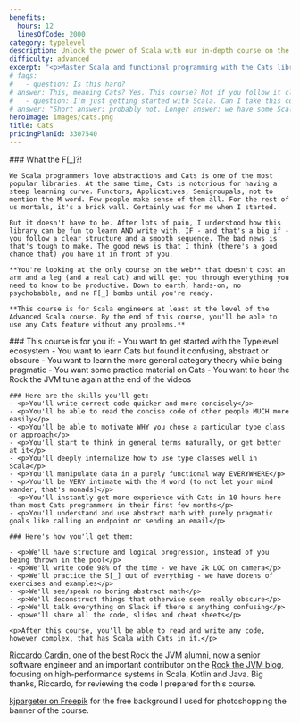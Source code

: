 ```yaml
---
benefits:
  hours: 12
  linesOfCode: 2000
category: typelevel
description: Unlock the power of Scala with our in-depth course on the Cats library. Gain expertise in functional programming by writing high-level, effective code with practical lessons and hands-on experience. Perfect for developers looking to enhance their Scala skills with one of the most widely used libraries in functional programming.
difficulty: advanced
excerpt: "<p>Master Scala and functional programming with the Cats library: Learn to write high-level, grounded code using one of the most popular libraries in the functional programming ecosystem</p>"
# faqs:
#   - question: Is this hard?
# answer: This, meaning Cats? Yes. This course? Not if you follow it closely and doing all the exercises. I've designed this as a smooth learning curve.
#   - question: I'm just getting started with Scala. Can I take this course?
# answer: "Short answer: probably not. Longer answer: we have some Scala starter code at the beginning of the course, but that's really not a replacement for the kind of experience we need in this course. We really need you to be comfortable with advanced language constructs - Cats is difficult enough as it is."
heroImage: images/cats.png
title: Cats
pricingPlanId: 3307540
---
```



<CourseLayout>
  <Fragment slot="goal">
    ### What the F[_]?!

    We Scala programmers love abstractions and Cats is one of the most popular libraries. At the same time, Cats is notorious for having a steep learning curve. Functors, Applicatives, Semigroupals, not to mention the M word. Few people make sense of them all. For the rest of us mortals, it's a brick wall. Certainly was for me when I started.

    But it doesn't have to be. After lots of pain, I understood how this library can be fun to learn AND write with, IF - and that's a big if - you follow a clear structure and a smooth sequence. The bad news is that's tough to make. The good news is that I think (there's a good chance that) you have it in front of you.

    **You're looking at the only course on the web** that doesn't cost an arm and a leg (and a real cat) and will get you through everything you need to know to be productive. Down to earth, hands-on, no psychobabble, and no F[_] bombs until you're ready.

    **This course is for Scala engineers at least at the level of the Advanced Scala course. By the end of this course, you'll be able to use any Cats feature without any problems.**

  </Fragment>
  <Fragment slot="skills">
    ### This course is for you if:
    - You want to get started with the Typelevel ecosystem
    - You want to learn Cats but found it confusing, abstract or obscure
    - You want to learn the more general category theory while being pragmatic
    - You want some practice material on Cats
    - You want to hear the Rock the JVM tune again at the end of the videos

    ### Here are the skills you'll get:
    - <p>You'll write correct code quicker and more concisely</p>
    - <p>You'll be able to read the concise code of other people MUCH more easily</p>
    - <p>You'll be able to motivate WHY you chose a particular type class or approach</p>
    - <p>You'll start to think in general terms naturally, or get better at it</p>
    - <p>You'll deeply internalize how to use type classes well in Scala</p>
    - <p>You'll manipulate data in a purely functional way EVERYWHERE</p>
    - <p>You'll be VERY intimate with the M word (to not let your mind wander, that's monads)</p>
    - <p>You'll instantly get more experience with Cats in 10 hours here than most Cats programmers in their first few months</p>
    - <p>You'll understand and use abstract math with purely pragmatic goals like calling an endpoint or sending an email</p>

    ### Here's how you'll get them:

    - <p>We'll have structure and logical progression, instead of you being thrown in the pool</p>
    - <p>We'll write code 98% of the time - we have 2k LOC on camera</p>
    - <p>We'll practice the S[_] out of everything - we have dozens of exercises and examples</p>
    - <p>We'll see/speak no boring abstract math</p>
    - <p>We'll deconstruct things that otherwise seem really obscure</p>
    - <p>We'll talk everything on Slack if there's anything confusing</p>
    - <p>we'll share all the code, slides and cheat sheets</p>

    <p>After this course, you'll be able to read and write any code, however complex, that has Scala with Cats in it.</p>

  </Fragment>
  <Fragment slot="thanks">
    <p><a href="https://www.linkedin.com/in/riccardocardin/">Riccardo Cardin</a>, one of the best Rock the JVM alumni, now a senior software engineer and an important contributor on the <a href="/articles">Rock the JVM blog</a>, focusing on high-performance systems in Scala, Kotlin and Java. Big thanks, Riccardo, for reviewing the code I prepared for this course.</p>
    <p><a href="https://www.freepik.com/free-photo/3d-render-spotlights-grunge-brick-wall_1202914.htm">kjpargeter on Freepik</a> for the free background I used for photoshopping the banner of the course.</p>

  </Fragment>
</CourseLayout>
